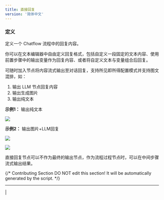 ```yaml
---
title: 直接回复
version: '简体中文'
---
```


### 定义

定义一个 Chatflow 流程中的回复内容。

你可以在文本编辑器中自由定义回复格式，包括自定义一段固定的文本内容、使用前置步骤中的输出变量作为回复内容、或者将自定义文本与变量组合后回复。

可随时加入节点将内容流式输出至对话回复，支持所见即所得配置模式并支持图文混排，如：

1. 输出 LLM 节点回复内容
2. 输出生成图片
3. 输出纯文本

**示例1：** 输出纯文本

![](https://assets-docs.dify.ai/2025/04/42bb6bdef101bf79f959f4fc56a50ff3.png)

**示例2：** 输出图片+LLM回复

![](https://assets-docs.dify.ai/2025/04/d2c901e821029756ebf95f4e099d833f.png)

![](https://assets-docs.dify.ai/2025/04/5a70a5e568dded3975e54cfa84085c93.png)

<Info>
直接回复节点可以不作为最终的输出节点，作为流程过程节点时，可以在中间步骤流式输出结果。
</Info>

{/*
Contributing Section
DO NOT edit this section!
It will be automatically generated by the script.
*/}

---

[  ](https://github.com/langgenius/dify-docs/edit/main/zh-hans/guides/workflow/node/answer.mdx) | [  ](https://github.com/langgenius/dify-docs/issues/new?template=docs.yml)

